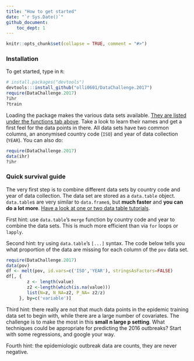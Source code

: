 ```yaml
---
title: "How to get started"
date: "`r Sys.Date()`"
github_document:
    toc_dept: 1
---
```


```r
knitr::opts_chunk$set(collapse = TRUE, comment = "#>")
```


### Installation

To get started, type in `R`:
```r
# install.packages("devtools")
devtools:::install_github("olli0601/DataChallenge.2017")
require(DataChallenge.2017)
?ihr
?train
```    

Loading the package makes the various data sets available. [They are listed under
the functions tab
above](https://olli0601.github.io/DataChallenge.2017/reference/index.html).
Take a look to learn their names and get a first feel for the data points in
there. All data sets have two common columns, an anonymised country code (`ISO`)
and   year of data collection (`YEAR`). You can also do:

```r
require(DataChallenge.2017)
data(ihr)
?ihr
```  

### Quick survival guide

The very first step is to combine different data sets by country code and
year of data collection. The data set are stored as a `data.table` object.
`data.table`s are very similar to `data.frame`s, but **much faster** and **you
can do a lot more**. [Have a look at
one or two data table
tutorials](https://cran.r-project.org/web/packages/data.table/vignettes/datatable-intro.html).
  
First hint: use `data.table`'s `merge` function by country code and year to
combine the data sets. This is much more efficient than via `for` loops or
`lapply`.
  
Second hint: try using `data.table`'s `[...]` syntax. The code below tells
you what proportion of the data are missing for each column of the `pov` data
set. 
```r
require(DataChallenge.2017)
data(pov)
df <- melt(pov, id.vars=c('ISO','YEAR'), stringsAsFactors=FALSE)
df[, {
		z <- length(value)
		z2 <-length(which(is.na(value)))
		list(N=z, N_NA=z2, P_NA= z2/z)
	 }, by=c('variable')]		
```

Third hint: there really are not that much data points in the epidemic training
data set to begin with, while there are a large number of covariates. The
challenge is to make the most in this **small n large p setting**. What
techniques could be appropriate for predicting the 2016 outbreaks? Start with
some regressions, and google your way.

Fourth hint: the epidemiologic outbreak data are counts, they are never
negative.

 